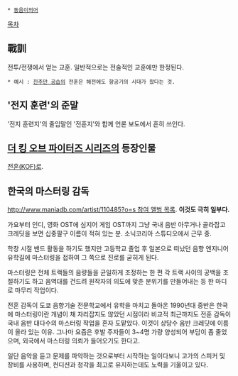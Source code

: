  * [[동음이의어]]

[[목차]]
== 戰訓 ==
전투/전쟁에서 얻는 교훈. 일반적으로는 전술적인 교훈에만 한정된다.

 * 예시 : [[진주만 공습]]의 전훈은 해전에도 항공기의 시대가 왔다는 것.
== '전지 훈련'의 준말 ==
'전지 훈련지'의 줄임말인 '전훈지'와 함께 언론 보도에서 흔히 쓰인다.
== [[더 킹 오브 파이터즈 시리즈]]의 등장인물 ==
[[전훈(KOF)]]로.
== 한국의 마스터링 감독 ==
[[http://www.maniadb.com/artist/110485?o=s 참여 앨범 목록]]. '''이것도 극히 일부다.'''

가요부터 인디, 영화 OST에 심지어 게임 OST까지 그냥 국내 음반 아무거나 골라잡고 크레딧을 보면 십중팔구 이름이 적혀 있는 분. 소닉코리아 스튜디오에서 근무 중.

학창 시절 밴드 활동을 하기도 했지만 고등학교 졸업 후 일본으로 떠났던 음향 엔지니어 유학길에 마스터링을 접하여 그 쪽으로 진로를 굳히게 된다.

마스터링은 전체 트랙들의 음량들을 균일하게 조정하는 한 편 각 트랙 사이의 공백을 조절하기도 하고 음역대를 건드려 원작자의 의도에 맞춘 분위기를 만들어내는 등 한 마디로 마무리 작업이다.

전훈 감독이 도쿄 음향기술 전문학교에서 유학을 마치고 돌아온 1990년대 중반은 한국에 마스터링이란 개념이 채 자리잡지도 않았던 시점이라 비교적 최근까지도 전훈 감독이 국내 음반 대다수의 마스터링 작업을 혼자 도맡았다. 이것이 상당수 음반 크레딧에 이름이 올라 있는 이유. 그나마 요즘은 후발 주자들이 3~4명 가량 양성되어 부담이 좀 줄었으며, 외국에서 마스터링 의뢰가 들어오기도 한다고.

일단 음악을 듣고 문제를 파악하는 것으로부터 시작하는 일이다보니 고가의 스피커 및 장비를 사용하며, 컨디션과 청각을 최고로 유지하는데도 노력을 기울이고 있다.
